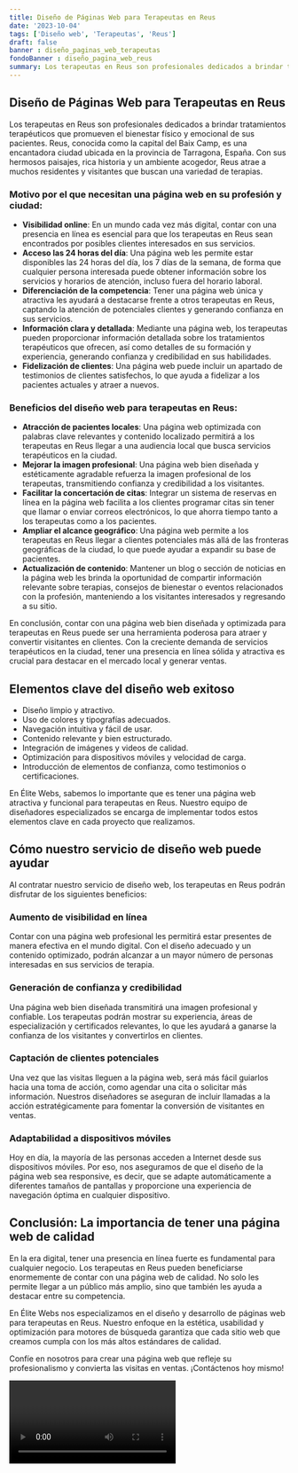 ```yaml
---
title: Diseño de Páginas Web para Terapeutas en Reus
date: '2023-10-04'
tags: ['Diseño web', 'Terapeutas', 'Reus']
draft: false
banner : diseño_paginas_web_terapeutas
fondoBanner : diseño_pagina_web_reus
summary: Los terapeutas en Reus son profesionales dedicados a brindar tratamientos terapéuticos que promueven el bienestar físico y emocional de sus pacientes. Reus, conocida como la capital del Baix Camp, es una encantadora ciudad ubicada en la provincia de Tarragona, España. Con sus hermosos paisajes, rica historia y un ambiente acogedor, Reus atrae a muchos residentes y visitantes que buscan una variedad de terapias.
---
```


## Diseño de Páginas Web para Terapeutas en Reus

Los terapeutas en Reus son profesionales dedicados a brindar tratamientos terapéuticos que promueven el bienestar físico y emocional de sus pacientes. Reus, conocida como la capital del Baix Camp, es una encantadora ciudad ubicada en la provincia de Tarragona, España. Con sus hermosos paisajes, rica historia y un ambiente acogedor, Reus atrae a muchos residentes y visitantes que buscan una variedad de terapias.

### Motivo por el que necesitan una página web en su profesión y ciudad:

- **Visibilidad online**: En un mundo cada vez más digital, contar con una presencia en línea es esencial para que los terapeutas en Reus sean encontrados por posibles clientes interesados en sus servicios.
- **Acceso las 24 horas del día**: Una página web les permite estar disponibles las 24 horas del día, los 7 días de la semana, de forma que cualquier persona interesada puede obtener información sobre los servicios y horarios de atención, incluso fuera del horario laboral.
- **Diferenciación de la competencia**: Tener una página web única y atractiva les ayudará a destacarse frente a otros terapeutas en Reus, captando la atención de potenciales clientes y generando confianza en sus servicios.
- **Información clara y detallada**: Mediante una página web, los terapeutas pueden proporcionar información detallada sobre los tratamientos terapéuticos que ofrecen, así como detalles de su formación y experiencia, generando confianza y credibilidad en sus habilidades.
- **Fidelización de clientes**: Una página web puede incluir un apartado de testimonios de clientes satisfechos, lo que ayuda a fidelizar a los pacientes actuales y atraer a nuevos.

### Beneficios del diseño web para terapeutas en Reus:

- **Atracción de pacientes locales**: Una página web optimizada con palabras clave relevantes y contenido localizado permitirá a los terapeutas en Reus llegar a una audiencia local que busca servicios terapéuticos en la ciudad.
- **Mejorar la imagen profesional**: Una página web bien diseñada y estéticamente agradable refuerza la imagen profesional de los terapeutas, transmitiendo confianza y credibilidad a los visitantes.
- **Facilitar la concertación de citas**: Integrar un sistema de reservas en línea en la página web facilita a los clientes programar citas sin tener que llamar o enviar correos electrónicos, lo que ahorra tiempo tanto a los terapeutas como a los pacientes.
- **Ampliar el alcance geográfico**: Una página web permite a los terapeutas en Reus llegar a clientes potenciales más allá de las fronteras geográficas de la ciudad, lo que puede ayudar a expandir su base de pacientes.
- **Actualización de contenido**: Mantener un blog o sección de noticias en la página web les brinda la oportunidad de compartir información relevante sobre terapias, consejos de bienestar o eventos relacionados con la profesión, manteniendo a los visitantes interesados y regresando a su sitio.

En conclusión, contar con una página web bien diseñada y optimizada para terapeutas en Reus puede ser una herramienta poderosa para atraer y convertir visitantes en clientes. Con la creciente demanda de servicios terapéuticos en la ciudad, tener una presencia en línea sólida y atractiva es crucial para destacar en el mercado local y generar ventas.

<GifSeo />

<Cta />

## Elementos clave del diseño web exitoso

- Diseño limpio y atractivo.
- Uso de colores y tipografías adecuados.
- Navegación intuitiva y fácil de usar.
- Contenido relevante y bien estructurado.
- Integración de imágenes y videos de calidad.
- Optimización para dispositivos móviles y velocidad de carga.
- Introducción de elementos de confianza, como testimonios o certificaciones.

En Élite Webs, sabemos lo importante que es tener una página web atractiva y funcional para terapeutas en Reus. Nuestro equipo de diseñadores especializados se encarga de implementar todos estos elementos clave en cada proyecto que realizamos.

## Cómo nuestro servicio de diseño web puede ayudar

Al contratar nuestro servicio de diseño web, los terapeutas en Reus podrán disfrutar de los siguientes beneficios:

### Aumento de visibilidad en línea

Contar con una página web profesional les permitirá estar presentes de manera efectiva en el mundo digital. Con el diseño adecuado y un contenido optimizado, podrán alcanzar a un mayor número de personas interesadas en sus servicios de terapia.

### Generación de confianza y credibilidad

Una página web bien diseñada transmitirá una imagen profesional y confiable. Los terapeutas podrán mostrar su experiencia, áreas de especialización y certificados relevantes, lo que les ayudará a ganarse la confianza de los visitantes y convertirlos en clientes.

### Captación de clientes potenciales

Una vez que las visitas lleguen a la página web, será más fácil guiarlos hacia una toma de acción, como agendar una cita o solicitar más información. Nuestros diseñadores se aseguran de incluir llamadas a la acción estratégicamente para fomentar la conversión de visitantes en ventas.

### Adaptabilidad a dispositivos móviles

Hoy en día, la mayoría de las personas acceden a Internet desde sus dispositivos móviles. Por eso, nos aseguramos de que el diseño de la página web sea responsive, es decir, que se adapte automáticamente a diferentes tamaños de pantallas y proporcione una experiencia de navegación óptima en cualquier dispositivo.

## Conclusión: La importancia de tener una página web de calidad

En la era digital, tener una presencia en línea fuerte es fundamental para cualquier negocio. Los terapeutas en Reus pueden beneficiarse enormemente de contar con una página web de calidad. No solo les permite llegar a un público más amplio, sino que también les ayuda a destacar entre su competencia.

En Élite Webs nos especializamos en el diseño y desarrollo de páginas web para terapeutas en Reus. Nuestro enfoque en la estética, usabilidad y optimización para motores de búsqueda garantiza que cada sitio web que creamos cumpla con los más altos estándares de calidad.

Confíe en nosotros para crear una página web que refleje su profesionalismo y convierta las visitas en ventas. ¡Contáctenos hoy mismo!

<Video />

<CtaBot job='Terapeutas' city='Reus'/>

<Gmaps query='Reus+españa+maps' />